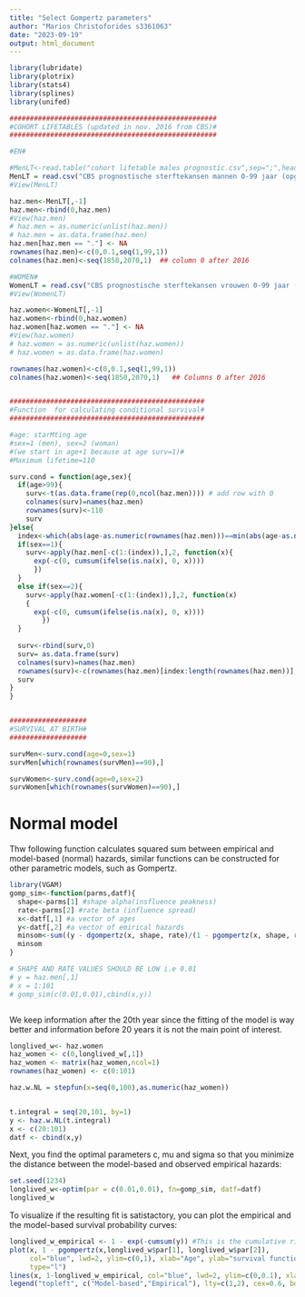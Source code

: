 ```yaml
---
title: "Select Gompertz parameters"
author: "Marios Christoforides s3361063"
date: "2023-09-19"
output: html_document
---
```


```r
library(lubridate)
library(plotrix)
library(stats4)
library(splines)
library(unifed)

###################################################
#COHORT LIFETABLES (updated in nov. 2016 from CBS)#
###################################################

#EN#

#MenLT<-read.table("cohort lifetable males prognostic.csv",sep=";",header=T)
MenLT = read.csv("CBS prognostische sterftekansen mannen 0-99 jaar (opgevraagd mei 2022).csv", sep = ";")
#View(MenLT)

haz.men<-MenLT[,-1]
haz.men<-rbind(0,haz.men)
#View(haz.men)
# haz.men = as.numeric(unlist(haz.men))
# haz.men = as.data.frame(haz.men)
haz.men[haz.men == "."] <- NA
rownames(haz.men)<-c(0,0.1,seq(1,99,1))
colnames(haz.men)<-seq(1850,2070,1)  ## column 0 after 2016

#WOMEN#
WomenLT = read.csv("CBS prognostische sterftekansen vrouwen 0-99 jaar (opgevraagd mei 2022).csv", sep = ";")
#View(WomenLT)

haz.women<-WomenLT[,-1]
haz.women<-rbind(0,haz.women)
haz.women[haz.women == "."] <- NA
#View(haz.women)
# haz.women = as.numeric(unlist(haz.women))
# haz.women = as.data.frame(haz.women)

rownames(haz.women)<-c(0,0.1,seq(1,99,1))
colnames(haz.women)<-seq(1850,2070,1)   ## Columns 0 after 2016


################################################
#Function  for calculating conditional survival#
################################################

#age: starMting age
#sex=1 (men), sex=2 (woman)
#(we start in age+1 because at age surv=1)#
#Maximum lifetime=110

surv.cond = function(age,sex){  
  if(age>99){
    surv<-t(as.data.frame(rep(0,ncol(haz.men)))) # add row with 0
    colnames(surv)=names(haz.men)
    rownames(surv)<-110
    surv
}else{
  index<-which(abs(age-as.numeric(rownames(haz.men)))==min(abs(age-as.numeric(rownames(haz.men))))) 
  if(sex==1){
    surv<-apply(haz.men[-c(1:(index)),],2, function(x){
      exp(-c(0, cumsum(ifelse(is.na(x), 0, x))))
	  })
  }
  else if(sex==2){
    surv<-apply(haz.women[-c(1:(index)),],2, function(x)
  	{
  	  exp(-c(0, cumsum(ifelse(is.na(x), 0, x))))
    	})
  }
  
  surv<-rbind(surv,0)
  surv= as.data.frame(surv)
  colnames(surv)=names(haz.men)
  rownames(surv)<-c(rownames(haz.men)[index:length(rownames(haz.men))],110)
  surv
}
}


###################
#SURVIVAL AT BIRTH#
###################

survMen<-surv.cond(age=0,sex=1)
survMen[which(rownames(survMen)==90),]

survWomen<-surv.cond(age=0,sex=2)
survWomen[which(rownames(survWomen)==90),]


```

# Normal model

Thw following function calculates squared sum between empirical and model-based (normal) hazards, similar functions can be constructed for other parametric models, such as Gompertz. 

```r
library(VGAM)
gomp_sim<-function(parms,datf){
  shape<-parms[1] #shape alpha(insfluence peakness)
  rate<-parms[2] #rate beta (influence spread)
  x<-datf[,1] #a vector of ages
  y<-datf[,2] #a vector of emirical hazards
  minsom<-sum((y - dgompertz(x, shape, rate)/(1 - pgompertz(x, shape, rate)))^2)
  minsom
}

# SHAPE AND RATE VALUES SHOULD BE LOW i.e 0.01
# y = haz.men[,1]
# x = 1:101
# gomp_sim(c(0.01,0.01),cbind(x,y))



```


We keep information after the 20th year since the fitting of the model is way better and information before 20 years it is not the main point of interest.
```r

longlived_w<- haz.women
haz_women <- c(0,longlived_w[,1])
haz_women <- matrix(haz_women,ncol=1)
rownames(haz_women) <- c(0:101)

haz.w.NL = stepfun(x=seq(0,100),as.numeric(haz_women))


t.integral = seq(20,101, by=1)
y <- haz.w.NL(t.integral)
x <- c(20:101)
datf <- cbind(x,y)

```
Next, you find the optimal parameters c, mu and sigma so that you minimize the distance between the model-based and observed empirical hazards: 

```r
set.seed(1234)
longlived_w<-optim(par = c(0.01,0.01), fn=gomp_sim, datf=datf)
longlived_w

```

To visualize if the resulting fit is satistactory, you can plot the empirical and the model-based survival probability curves:
```r
longlived_w_empirical <- 1 - exp(-cumsum(y)) #This is the cumulative risk as given by the lifetable
plot(x, 1 - pgompertz(x,longlived_w$par[1], longlived_w$par[2]), 
     col="blue", lwd=2, ylim=c(0,1), xlab="Age", ylab="survival function", 
     type="l")
lines(x, 1-longlived_w_empirical, col="blue", lwd=2, ylim=c(0,0.1), xlab="Age", ylab="Penetrance", lty=2)
legend("topleft", c("Model-based","Empirical"), lty=c(1,2), cex=0.6, box.lty=0, col="blue")


```